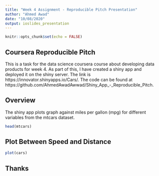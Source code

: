 ```yaml
---
title: "Week 4 Assignment - Reproducible Pitch Presentation"
author: "Ahmed Awad"
date: "10/08/2020"
output: ioslides_presentation
---
```


```r
knitr::opts_chunk$set(echo = FALSE)
```

## Coursera Reproducible Pitch

This is a task for the data science coursera course about developing data products for week 4. As part of this, I have created a shiny app and deployed it on the shiny server. The link is https://innovator.shinyapps.io/Cars/. The code can be found at https://github.com/AhmedAwadAwwad/Shiny_App_-_Reproducible_Pitch.

## Overview

The shiny app plots graph against miles per gallon (mpg) for different variables from the mtcars dataset.

```r
head(mtcars)
```


## Plot Between Speed and Distance

```r
plot(cars)
```


## Thanks

